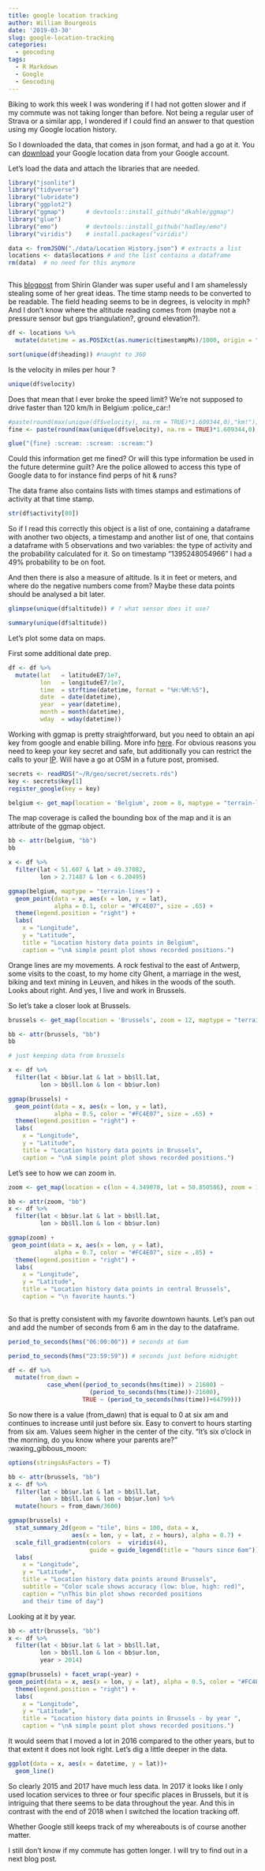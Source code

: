 ```yaml
---
title: google location tracking
author: William Bourgeois
date: '2019-03-30'
slug: google-location-tracking
categories:
  - geocoding
tags:
  - R Markdown
  - Google
  - Geocoding
---
```


Biking to work this week I was wondering if I had not gotten slower and if my commute was not taking longer than before. Not being a regular user of Strava or a similar app, I wondered if I could find an answer to that question using my Google location history.

So I downloaded the data, that comes in json format, and had a go at it. You can [download](https://takeout.google.com/settings/takeout) your Google location data from your Google account. 

Let's load the data and attach the libraries that are needed.

```r
library("jsonlite")
library("tidyverse")
library("lubridate")
library("ggplot2")
library("ggmap")      # devtools::install_github("dkahle/ggmap")
library("glue")
library("emo")        # devtools::install_github("hadley/emo")
library("viridis")    # install.packages("viridis")

```

```r
data <- fromJSON("./data/Location History.json") # extracts a list
locations <- data$locations # and the list contains a dataframe
rm(data)  # no need for this anymore



```



This [blogpost](https://shiring.github.io/maps/2016/12/30/Standortverlauf_post) from Shirin Glander was super useful and I am shamelessly stealing some of her great ideas. The time stamp needs to be converted to be readable. 
The field heading seems to be in degrees, is velocity in mph? And I don't know where the altitude reading comes from (maybe not a pressure sensor but gps triangulation?, ground elevation?).

```r


df <- locations %>% 
  mutate(datetime = as.POSIXct(as.numeric(timestampMs)/1000, origin = "1970-01-01")) 

sort(unique(df$heading)) #naught to 360


```

Is the velocity in miles per hour ?

```r
unique(df$velocity)
```


Does that mean that I ever broke the speed limit? We're not supposed to drive faster than 120 km/h in Belgium :police_car:!

```r

#paste(round(max(unique(df$velocity), na.rm = TRUE)*1.609344,0),"km!"); ji("scream")
fine <- paste(round(max(unique(df$velocity), na.rm = TRUE)*1.609344,0),"km!")

glue("{fine} :scream: :scream: :scream:")


```

Could this information get me fined? Or will this type information be used in the future determine guilt?
Are the police allowed to access this type of Google data to for instance find perps of hit & runs?

The data frame also contains lists with times stamps and estimations of activity at that time stamp.

```r

str(df$activity[80])

```

So if I read this correctly this object is a list of one, containing a dataframe with another two objects, a timestamp and another list of one, that contains a dataframe with 5 observations and two variables: the type of activity and the probability calculated for it. So on timestamp "1395248054966" I had a 49% probability to be on foot. 

And then there is also a measure of altitude. Is it in feet or meters, and where do the negative numbers come from? Maybe these data points should be analysed a bit later.

```r
glimpse(unique(df$altitude)) # ? what sensor does it use?

```

```r
summary(unique(df$altitude))
```


Let's plot some data on maps. 

First some additional date prep.
```r
df <- df %>% 
  mutate(lat   = latitudeE7/1e7,
         lon   = longitudeE7/1e7,
         time  = strftime(datetime, format = "%H:%M:%S"),
         date  = date(datetime),
         year  = year(datetime),
         month = month(datetime),
         wday  = wday(datetime))

```


Working with ggmap is pretty straightforward, but you need to obtain an api key from google and enable billing. More info [here](https://developers.google.com/maps/documentation/embed/get-api-key). For obvious reasons you need to keep your key secret and safe, but additionally you can restrict the calls to your [IP](https://console.developers.google.com/apis/credentials?project=grounded-block-178714&folder&organizationId). Will have a go at OSM in a future post, promised. 

```r
secrets <- readRDS("~/R/geo/secret/secrets.rds")
key <- secrets$key[1]
register_google(key = key)

belgium <- get_map(location = 'Belgium', zoom = 8, maptype = "terrain-lines")


```

The map coverage is called the bounding box of the map and it is an attribute of the ggmap object. 

```r
bb <- attr(belgium, "bb")
bb
```

```r
x <- df %>% 
  filter(lat < 51.607 & lat > 49.37082,
         lon > 2.71487 & lon < 6.20495)

```


```r

ggmap(belgium, maptype = "terrain-lines") + 
  geom_point(data = x, aes(x = lon, y = lat),
             alpha = 0.1, color = "#FC4E07", size = .65) + 
  theme(legend.position = "right") + 
  labs(
    x = "Longitude", 
    y = "Latitude", 
    title = "Location history data points in Belgium",
    caption = "\nA simple point plot shows recorded positions.")
```

Orange lines are my movements. A rock festival to the east of Antwerp, some visits to the coast, to my home city Ghent, a marriage in the west, biking and text mining in Leuven, and hikes in the woods of the south. Looks about right. And yes, I live and work in Brussels.

So let's take a closer look at Brussels.

```r
brussels <- get_map(location = 'Brussels', zoom = 12, maptype = "terrain-lines")

```

```r
bb <- attr(brussels, "bb")
bb
```
```r
# just keeping data from brussels

x <- df %>% 
  filter(lat < bb$ur.lat & lat > bb$ll.lat,
         lon > bb$ll.lon & lon < bb$ur.lon)
```



```r
ggmap(brussels) + 
  geom_point(data = x, aes(x = lon, y = lat),
             alpha = 0.5, color = "#FC4E07", size = .65) + 
  theme(legend.position = "right") + 
  labs(
    x = "Longitude", 
    y = "Latitude", 
    title = "Location history data points in Brussels",
    caption = "\nA simple point plot shows recorded positions.")

```

Let's see to how we can zoom in.

```r

zoom <- get_map(location = c(lon = 4.349078, lat = 50.850586), zoom = 16, maptype = "satellite")


```

```r
bb <- attr(zoom, "bb")
x <- df %>% 
  filter(lat < bb$ur.lat & lat > bb$ll.lat,
         lon > bb$ll.lon & lon < bb$ur.lon)
```


```r

ggmap(zoom) + 
 geom_point(data = x, aes(x = lon, y = lat),
             alpha = 0.7, color = "#FC4E07", size = .85) + 
  theme(legend.position = "right") + 
  labs(
    x = "Longitude", 
    y = "Latitude", 
    title = "Location history data points in central Brussels",
    caption = "\n favorite haunts.")
    
```

So that is pretty consistent with my favorite downtown haunts. Let's pan out and add the number of seconds from 6 am in the day to the dataframe. 

```r
period_to_seconds(hms("06:00:00")) # seconds at 6am

period_to_seconds(hms("23:59:59")) # seconds just before midnight
```

```r

df <- df %>% 
  mutate(from_dawn = 
           case_when((period_to_seconds(hms(time)) > 21600) ~ 
                       (period_to_seconds(hms(time))-21600),
                     TRUE ~ (period_to_seconds(hms(time))+64799)))


```


So now there is a value (from_dawn) that is equal to 0 at six am and continues to increase until just before six. Easy to convert to hours starting from six am. Values seem higher in the center of the city.  "It's six o'clock in the morning, do you know where your parents are?" :waxing_gibbous_moon:  

```r
options(stringsAsFactors = T)

bb <- attr(brussels, "bb")
x <- df %>% 
  filter(lat < bb$ur.lat & lat > bb$ll.lat,
         lon > bb$ll.lon & lon < bb$ur.lon) %>% 
  mutate(hours = from_dawn/3600)

ggmap(brussels) + 
  stat_summary_2d(geom = "tile", bins = 100, data = x, 
                  aes(x = lon, y = lat, z = hours), alpha = 0.7) + 
  scale_fill_gradientn(colors  =  viridis(4), 
                       guide = guide_legend(title = "hours since 6am")) +
  labs(
    x = "Longitude", 
    y = "Latitude", 
    title = "Location history data points around Brussels",
    subtitle = "Color scale shows accuracy (low: blue, high: red)",
    caption = "\nThis bin plot shows recorded positions 
    and their time of day")
```


Looking at it by year.


```r

bb <- attr(brussels, "bb")
x <- df %>%
  filter(lat < bb$ur.lat & lat > bb$ll.lat,
         lon > bb$ll.lon & lon < bb$ur.lon,
         year > 2014)

ggmap(brussels) + facet_wrap(~year) +
geom_point(data = x, aes(x = lon, y = lat), alpha = 0.5, color = "#FC4E07", size = .8) + 
  theme(legend.position = "right") + 
  labs(
    x = "Longitude", 
    y = "Latitude", 
    title = "Location history data points in Brussels - by year ",
    caption = "\nA simple point plot shows recorded positions.")
```

It would seem that I moved a lot in 2016 compared to the other years, but to that extent it does not look right. Let's dig a little deeper in the data.

```r

ggplot(data = x, aes(x = datetime, y = lat))+
  geom_line()

```
So clearly 2015 and 2017 have much less data. In 2017 it looks like I only used location services to three or four specific places in Brussels, but it is intriguing that there seems to be data throughout the year. And this in contrast with the end of 2018 when I switched the location tracking off. 

Whether Google still keeps track of my whereabouts is of course another matter. 

I still don't know if my commute has gotten longer. I will try to find out in a next blog post.

```r

```

